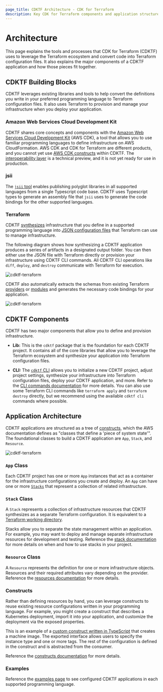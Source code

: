 ```yaml
---
page_title: CDKTF Architecture - CDK for Terraform
description: Key CDK for Terraform components and application structure.
---
```


# Architecture

This page explains the tools and processes that CDK for Terraform (CDKTF) uses to leverage the Terraform ecosystem and convert code into Terraform configuration files. It also explains the major components of a CDKTF application and how those pieces fit together.

## CDKTF Building Blocks

CDKTF leverages existing libraries and tools to help convert the definitions you write in your preferred programming language to Terraform configuration files. It also uses Terraform to provision and manage your infrastructure when you deploy your application.

### Amazon Web Services Cloud Development Kit

CDKTF shares core concepts and components with the [Amazon Web Services Cloud Development Kit](https://aws.amazon.com/cdk/) (AWS CDK), a tool that allows you to use familiar programming languages to define infrastructure on AWS CloudFormation. AWS CDK and CDK for Terraform are different products, and you cannot yet use [AWS CDK constructs](https://docs.aws.amazon.com/cdk/latest/guide/constructs.html) within CDKTF. The [interoperability layer](/cdktf/create-and-deploy/aws-adapter) is a technical preview, and it is not yet ready for use in production.

### jsii

The [`jsii` tool](https://aws.github.io/jsii/) enables publishing polyglot libraries in all supported languages from a single Typescript code base. CDKTF uses Typescript types to generate an assembly file that `jsii` uses to generate the code bindings for the other supported languages.

### Terraform

CDKTF [synthesizes](/cdktf/cli-reference/commands#synth) infrastructure that you define in a supported programming language into [JSON configuration files](/language/syntax/json) that Terraform can use to manage infrastructure.

The following diagram shows how synthesizing a CDKTF application produces a series of artifacts in a designated output folder. You can then either use the JSON file with Terraform directly or provision your infrastructure using CDKTF CLI commands. All CDKTF CLI operations like `diff`, `deploy`, and `destroy` communicate with Terraform for execution.

![cdktf-terraform](./images/cdktf-terraform-workflow.png)

CDKTF also automatically extracts the schemas from existing Terraform [providers](/cdktf/concepts/providers) or [modules](/cdktf/concepts/modules) and generates the necessary code bindings for your application.

![cdktf-terraform](./images/provider-modules.png)

## CDKTF Components

CDKTF has two major components that allow you to define and provision infrastructure.

- **Lib:** This is the `cdktf` package that is the foundation for each CDKTF project. It contains all of the core libraries that allow you to leverage the Terraform ecosystem and synthesize your application into Terraform configuration files.

- **CLI:** The [`cdktf` CLI](/cdktf/cli-reference/cli-configuration) allows you to initialize a new CDKTF project, adjust project settings, synthesize your infrastructure into Terraform configuration files, deploy your CDKTF application, and more. Refer to the [CLI commands documentation](/cdktf/cli-reference/commands) for more details. You can also use some Terraform CLI commands like `terraform apply` and `terraform destroy` directly, but we recommend using the available `cdktf cli` commands where possible.

## Application Architecture

CDKTF applications are structured as a tree of [constructs](https://github.com/aws/constructs), which the AWS documentation defines as "classes that define a 'piece of system state'". The foundational classes to build a CDKTF application are `App`, `Stack`, and `Resource`.

![cdktf-terraform](./images/cdktf-app-architecture.png)

### `App` Class

Each CDKTF project has one or more `App` instances that act as a container for the infrastructure configurations you create and deploy. An `App` can have one or more [`Stacks`](/cdktf/concepts/stacks) that represent a collection of related infrastructure.

### `Stack` Class

A `Stack` represents a collection of infrastructure resources that CDKTF synthesizes as a separate Terraform configuration. It is equivalent to a [Terraform working directory](/cli/init).

Stacks allow you to separate the state management within an application. For example, you may want to deploy and manage separate infrastructure resources for development and testing. Reference the [stack documentation](/cdktf/concepts/stacks) for more details on when and how to use stacks in your project.

### `Resource` Class

A `Resource` represents the definition for one or more infrastructure objects. Resources and their required attributes vary depending on the provider. Reference the [resources documentation](/cdktf/concepts/resources) for more details.

### Constructs

Rather than defining resources by hand, you can leverage constructs to reuse existing resource configurations written in your programming language. For example, you might create a construct that describes a Kubernetes deployment, import it into your application, and customize the deployment via the exposed properties.

This is an example of a [custom construct written in TypeScript](https://github.com/skorfmann/cdktf-hybrid-module/blob/7a84cbea62fbc3c3b7e92c00d75fcaad495cf29b/packages/cdktf-hybrid-module/lib/construct.ts) that creates a machine image. The exported interface allows users to specify the instance type and one or more tags. The rest of the configuration is defined in the construct and is abstracted from the consumer.

Reference the [constructs documentation](/cdktf/concepts/constructs) for more details.

### Examples

Reference the [examples page](/cdktf/examples) to see configured CDKTF applications in each supported programming language.
